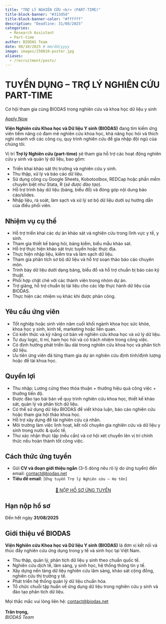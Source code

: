 ```yaml
---
title: "TRỢ LÝ NGHIÊN CỨU <br> (PART-TIME)"
title-block-banner: "#313d5d"
title-block-banner-color: "#ffffff"
description: "Deadline: 31/08/2025"
categories:
  - Research Assistant
  - Part-time
author: BIODAS Team
date: 08/10/2025 # mm/dd/yyyy
image: images/250810-poster.jpg
aliases: 
  - /recruitment/posts/
---
```




```{=html}
<!-- Gắn file CSS -->
<link rel="stylesheet" href="section-recruitment-template.css">

<body class="section-recruitment-template">

  <!-- HERO -->
  <div class="hero">
    <h1>TUYỂN DỤNG – TRỢ LÝ NGHIÊN CỨU PART-TIME</h1>
    <p>Cơ hội tham gia cùng BIODAS trong nghiên cứu và khoa học dữ liệu y sinh</p>
    <a href="#apply" class="btn-action">Apply Now</a>
  </div>

  <!-- MAIN -->
  <div class="layout">

    <section class="slide-left">
      <p><strong>Viện Nghiên cứu Khoa học và Dữ liệu Y sinh (BIODAS)</strong> đang tìm kiếm ứng viên tiềm năng có đam mê nghiên cứu khoa học, khả năng học hỏi và thích nghi nhanh với các công cụ, quy trình nghiên cứu để gia nhập đội ngũ của chúng tôi.</p>
      <p>Vị trí <strong>Trợ lý Nghiên cứu (part-time)</strong> sẽ tham gia hỗ trợ các hoạt động nghiên cứu y sinh và quản lý dữ liệu, bao gồm:</p>
      <ul>
        <li>Triển khai khảo sát thị trường và nghiên cứu y sinh.</li>
        <li>Thu thập, xử lý và báo cáo dữ liệu.</li>
        <li>Sử dụng công cụ Google Sheets, Kobotoolbox, REDCap hoặc phần mềm chuyên biệt như Stata, R (<em>sẽ được đào tạo</em>).</li>
        <li>Hỗ trợ trình bày dữ liệu (bảng, biểu đồ) và đóng góp nội dung báo cáo/slides.</li>
        <li>Nhập liệu, rà soát, làm sạch và xử lý sơ bộ dữ liệu dưới sự hướng dẫn của điều phối viên.</li>
      </ul>
    </section>

    <section class="slide-right">
      <h2>Nhiệm vụ cụ thể</h2>
      <div class="callout callout-note">
        <ul>
          <li>Hỗ trợ triển khai các dự án khảo sát và nghiên cứu trong lĩnh vực y tế, y sinh.</li>
          <li>Tham gia thiết kế bảng hỏi, bảng kiểm, biểu mẫu khảo sát.</li>
          <li>Hỗ trợ thực hiện khảo sát trực tuyến hoặc thực địa.</li>
          <li>Thực hiện nhập liệu, kiểm tra và làm sạch dữ liệu.</li>
          <li>Tham gia phân tích sơ bộ dữ liệu và hỗ trợ soạn thảo báo cáo chuyên môn.</li>
          <li>Trình bày dữ liệu dưới dạng bảng, biểu đồ và hỗ trợ chuẩn bị báo cáo kỹ thuật.</li>
          <li>Phối hợp chặt chẽ với các thành viên trong nhóm dự án.</li>
          <li>Trợ giảng, hỗ trợ chuẩn bị tài liệu cho các lớp thực hành dữ liệu của BIODAS.</li>
          <li>Thực hiện các nhiệm vụ khác khi được phân công.</li>
        </ul>
      </div>
    </section>

    <section class="slide-left">
      <h2>Yêu cầu ứng viên</h2>
      <div class="callout callout-note">
        <ul>
          <li>Tốt nghiệp hoặc sinh viên năm cuối khối ngành khoa học sức khỏe, khoa học y sinh, kinh tế, marketing hoặc liên quan.</li>
          <li>Có kiến thức và kỹ năng cơ bản về nghiên cứu khoa học và xử lý dữ liệu.</li>
          <li>Tư duy logic, tỉ mỉ, ham học hỏi và có trách nhiệm trong công việc.</li>
          <li>Có định hướng phát triển lâu dài trong nghiên cứu khoa học và phân tích dữ liệu.</li>
          <li>Ưu tiên ứng viên đã từng tham gia dự án nghiên cứu định tính/định lượng hoặc đề tài khoa học.</li>
        </ul>
      </div>
    </section>

    <section class="slide-right">
      <h2>Quyền lợi</h2>
      <div class="callout callout-tip">
        <ul>
          <li>Thu nhập: Lương cứng theo thỏa thuận + thưởng hiệu quả công việc + thưởng tiến độ.</li>
          <li>Được đào tạo bài bản về quy trình nghiên cứu khoa học, thiết kế khảo sát, quản lý và phân tích dữ liệu.</li>
          <li>Có thể sử dụng dữ liệu BIODAS để viết khóa luận, báo cáo nghiên cứu hoặc tham gia hội thảo khoa học.</li>
          <li>Hỗ trợ xây dựng đề tài nghiên cứu cá nhân.</li>
          <li>Môi trường làm việc linh hoạt, kết nối chuyên gia nghiên cứu và dữ liệu y sinh trong nước & quốc tế.</li>
          <li>Thư xác nhận thực tập (nếu cần) và cơ hội xét chuyển lên vị trí chính thức nếu hoàn thành tốt công việc.</li>
        </ul>
      </div>
    </section>

    <section id="apply" class="slide-left">
      <h2>Cách thức ứng tuyển</h2>
      <div class="callout callout-tip">
        <ul>
          <li>Gửi <strong>CV và đoạn giới thiệu ngắn</strong> (3–5 dòng nêu rõ lý do ứng tuyển) đến email:  
            <a href="mailto:contact@biodas.net">contact@biodas.net</a></li>
          <li><strong>Tiêu đề email</strong>: <code>[Ứng tuyển Trợ lý Nghiên cứu – Họ tên]</code></li>
        </ul>
      </div>
      <div style="text-align:center; margin-top:20px;">
        <a 
          href="mailto:contact@biodas.net?subject=Ứng tuyển Trợ lý Nghiên cứu – Họ tên&body=Kính gửi BIODAS,%0D%0A%0D%0ATôi xin gửi CV và thông tin ứng tuyển vị trí Trợ lý Nghiên cứu.%0D%0A%0D%0ATrân trọng,%0D%0A[Họ và tên]" 
          class="btn-action glow"
        >📩 NỘP HỒ SƠ ỨNG TUYỂN</a>
      </div>
    </section>

    <section class="slide-right">
      <h2>Hạn nộp hồ sơ</h2>
      <div class="callout callout-important">
        Đến hết ngày <strong>31/08/2025</strong>
      </div>
    </section>

    <section class="slide-left">
      <h2>Giới thiệu về BIODAS</h2>
      <p><strong>Viện Nghiên cứu Khoa học và Dữ liệu Y sinh (BIODAS)</strong> là đơn vị kết nối và thúc đẩy nghiên cứu ứng dụng trong y tế và sinh học tại Việt Nam.</p>
      <div class="callout callout-note">
        <ul>
          <li>Thu thập, quản lý, phân tích dữ liệu y sinh theo chuẩn quốc tế.</li>
          <li>Nghiên cứu dịch tễ, lâm sàng, y sinh học, hệ thống thông tin y tế.</li>
          <li>Xây dựng nền tảng dữ liệu nghiên cứu lâm sàng, khảo sát cộng đồng, nghiên cứu thị trường y tế.</li>
          <li>Phát triển hệ thống quản lý dữ liệu chuẩn hóa.</li>
          <li>Tổ chức chuỗi tập huấn về ứng dụng dữ liệu trong nghiên cứu y sinh và đào tạo phân tích dữ liệu.</li>
        </ul>
      </div>
    </section>

    <div class="footer-note">
      Mọi thắc mắc vui lòng liên hệ: <a href="mailto:contact@biodas.net">contact@biodas.net</a><br><br>
      <strong>Trân trọng,</strong><br>
      <em>BIODAS Team</em>
    </div>
  </div>

<!-- Gắn file JS -->
<script src="section-recruitment-template.js"></script>
</body>


```